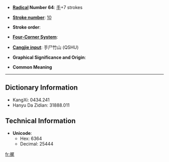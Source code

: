 * '''[[Wiktionary:Chinese radical index| Radical]] Number 64''': [[Wiktionary:Chinese radical index 手|手]]+7 strokes

* '''[[Wiktionary:Chinese total strokes index|Stroke number]]''': [[Wiktionary:Chinese total strokes index 10|10]]

* '''Stroke order''': 

* '''[[Wiktionary:Chinese four corner index|Four-Corner System]]''': 

* '''[[Wiktionary:Chinese Cangjie index|Cangjie input]]''': 手尸竹山 (QSHU)

* '''Graphical Significance and Origin''': 

* '''Common Meaning'''

----

== Dictionary Information ==

* KangXi: 0434.241
* Hanyu Da Zidian: 31888.011

== Technical Information ==

* '''Unicode''':
** Hex: 6364
** Decimal: 25444

[[fr:捤]]